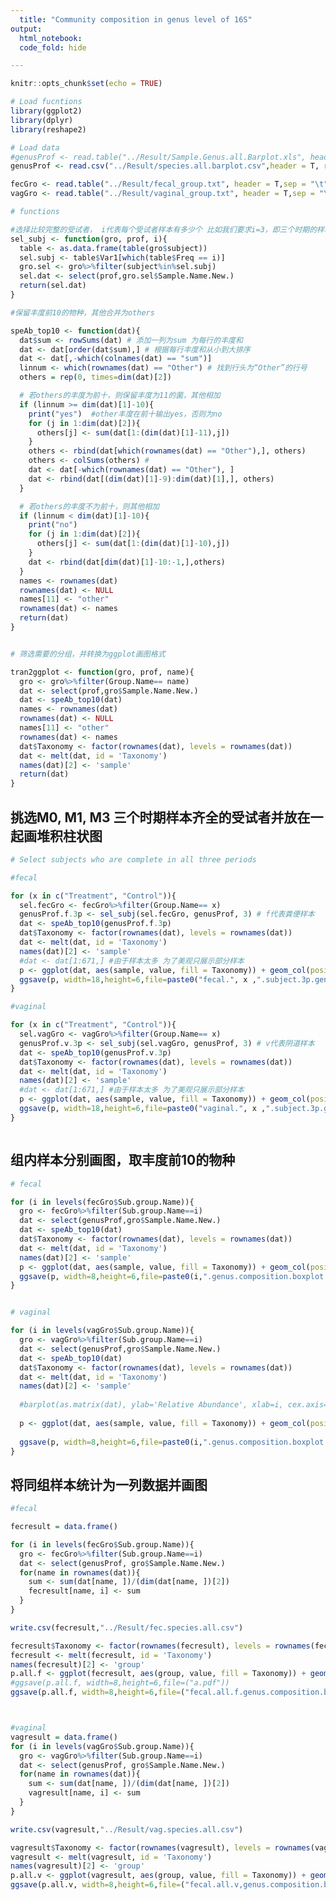 ```yaml
---
  title: "Community composition in genus level of 16S"
output:
  html_notebook:
  code_fold: hide

---
```


```r
knitr::opts_chunk$set(echo = TRUE)

# Load fucntions
library(ggplot2)
library(dplyr)
library(reshape2)

# Load data 
#genusProf <- read.table("../Result/Sample.Genus.all.Barplot.xls", header = T, row.names = 1)
genusProf <- read.csv("../Result/species.all.barplot.csv",header = T, row.names = 1)

fecGro <- read.table("../Result/fecal_group.txt", header = T,sep = "\t")
vagGro <- read.table("../Result/vaginal_group.txt", header = T,sep = "\t")


```



```r
# functions

#选择比较完整的受试者， i代表每个受试者样本有多少个 比如我们要求i=3，即三个时期的样本都齐全
sel_subj <- function(gro, prof, i){
  table <- as.data.frame(table(gro$subject))
  sel.subj <- table$Var1[which(table$Freq == i)]
  gro.sel <- gro%>%filter(subject%in%sel.subj)
  sel.dat <- select(prof,gro.sel$Sample.Name.New.)
  return(sel.dat)
} 

#保留丰度前10的物种，其他合并为others

speAb_top10 <- function(dat){
  dat$sum <- rowSums(dat) # 添加一列为sum 为每行的丰度和
  dat <- dat[order(dat$sum),] # 根据每行丰度和从小到大排序
  dat <- dat[,-which(colnames(dat) == "sum")]
  linnum <- which(rownames(dat) == "Other") # 找到行头为“Other”的行号
  others = rep(0, times=dim(dat)[2])

  # 若others的丰度为前十，则保留丰度为11的菌，其他相加
  if (linnum >= dim(dat)[1]-10){
    print("yes")  #other丰度在前十输出yes，否则为no
    for (j in 1:dim(dat)[2]){
      others[j] <- sum(dat[1:(dim(dat)[1]-11),j])
    }
    others <- rbind(dat[which(rownames(dat) == "Other"),], others) 
    others <- colSums(others) #
    dat <- dat[-which(rownames(dat) == "Other"), ]
    dat <- rbind(dat[(dim(dat)[1]-9):dim(dat)[1],], others)
  }

  # 若others的丰度不为前十，则其他相加
  if (linnum < dim(dat)[1]-10){
    print("no")
    for (j in 1:dim(dat)[2]){
      others[j] <- sum(dat[1:(dim(dat)[1]-10),j])
    }
    dat <- rbind(dat[dim(dat)[1]-10:-1,],others)
  }
  names <- rownames(dat)
  rownames(dat) <- NULL
  names[11] <- "other"
  rownames(dat) <- names
  return(dat)
}


# 筛选需要的分组，并转换为ggplot画图格式

tran2ggplot <- function(gro, prof, name){
  gro <- gro%>%filter(Group.Name== name)
  dat <- select(prof,gro$Sample.Name.New.)
  dat <- speAb_top10(dat)
  names <- rownames(dat)
  rownames(dat) <- NULL
  names[11] <- "other"
  rownames(dat) <- names
  dat$Taxonomy <- factor(rownames(dat), levels = rownames(dat))
  dat <- melt(dat, id = 'Taxonomy')
  names(dat)[2] <- 'sample'
  return(dat)
}


```


## 挑选M0, M1, M3 三个时期样本齐全的受试者并放在一起画堆积柱状图

```r

# Select subjects who are complete in all three periods

#fecal

for (x in c("Treatment", "Control")){
  sel.fecGro <- fecGro%>%filter(Group.Name== x)
  genusProf.f.3p <- sel_subj(sel.fecGro, genusProf, 3) # f代表粪便样本
  dat <- speAb_top10(genusProf.f.3p)
  dat$Taxonomy <- factor(rownames(dat), levels = rownames(dat))
  dat <- melt(dat, id = 'Taxonomy')
  names(dat)[2] <- 'sample'
  #dat <- dat[1:671,] #由于样本太多 为了美观只展示部分样本
  p <- ggplot(dat, aes(sample, value, fill = Taxonomy)) + geom_col(position = 'stack', width = 0.8) + labs(x = paste0("fecal-",x), y = 'Relative Abundance') + theme(panel.grid = element_blank(), panel.background = element_rect(color = 'black', fill = 'transparent'), strip.text = element_text(size = 12), axis.text.x = element_text(size = 10, angle = 40))  
  ggsave(p, width=18,height=6,file=paste0("fecal.", x ,".subject.3p.genus.composition.boxplot.pdf"))
}

#vaginal

for (x in c("Treatment", "Control")){
  sel.vagGro <- vagGro%>%filter(Group.Name== x)
  genusProf.v.3p <- sel_subj(sel.vagGro, genusProf, 3) # v代表阴道样本
  dat <- speAb_top10(genusProf.v.3p)
  dat$Taxonomy <- factor(rownames(dat), levels = rownames(dat))
  dat <- melt(dat, id = 'Taxonomy')
  names(dat)[2] <- 'sample'
  #dat <- dat[1:671,] #由于样本太多 为了美观只展示部分样本
  p <- ggplot(dat, aes(sample, value, fill = Taxonomy)) + geom_col(position = 'stack', width = 0.8) + labs(x = paste0("vaginal-",x), y = 'Relative Abundance') + theme(panel.grid = element_blank(), panel.background = element_rect(color = 'black', fill = 'transparent'), strip.text = element_text(size = 12), axis.text.x = element_text(size = 10, angle = 40)) 
  ggsave(p, width=18,height=6,file=paste0("vaginal.", x ,".subject.3p.genus.composition.boxplot.pdf"))
}



```



## 组内样本分别画图，取丰度前10的物种

```r

# fecal 

for (i in levels(fecGro$Sub.group.Name)){
  gro <- fecGro%>%filter(Sub.group.Name==i)
  dat <- select(genusProf,gro$Sample.Name.New.)
  dat <- speAb_top10(dat)
  dat$Taxonomy <- factor(rownames(dat), levels = rownames(dat))
  dat <- melt(dat, id = 'Taxonomy')
  names(dat)[2] <- 'sample'
  p <- ggplot(dat, aes(sample, value, fill = Taxonomy)) + geom_col(position = 'stack', width = 0.8) + labs(x = i, y = 'Relative Abundance') + theme(panel.grid = element_blank(), panel.background = element_rect(color = 'black', fill = 'transparent'), strip.text = element_text(size = 12), axis.text.x = element_text(size = 5, angle = 45))  
  ggsave(p, width=8,height=6,file=paste0(i,".genus.composition.boxplot.pdf"))
}


# vaginal

for (i in levels(vagGro$Sub.group.Name)){
  gro <- vagGro%>%filter(Sub.group.Name==i)
  dat <- select(genusProf,gro$Sample.Name.New.)
  dat <- speAb_top10(dat)
  dat$Taxonomy <- factor(rownames(dat), levels = rownames(dat))
  dat <- melt(dat, id = 'Taxonomy')
  names(dat)[2] <- 'sample'
  
  #barplot(as.matrix(dat), ylab='Relative Abundance', xlab=i, cex.axis=0.8, legend.text=T,border = NA, col = rainbow(20))
  
  p <- ggplot(dat, aes(sample, value, fill = Taxonomy)) + geom_col(position = 'stack', width = 0.8) + labs(x = i, y = 'Relative Abundance') + theme(panel.grid = element_blank(), panel.background = element_rect(color = 'black', fill = 'transparent'), strip.text = element_text(size = 12), axis.text.x = element_text(size = 5, angle = 45))  
  
  ggsave(p, width=8,height=6,file=paste0(i,".genus.composition.boxplot.pdf"))
}

```


## 将同组样本统计为一列数据并画图

```r
#fecal

fecresult = data.frame()

for (i in levels(fecGro$Sub.group.Name)){
  gro <- fecGro%>%filter(Sub.group.Name==i)
  dat <- select(genusProf, gro$Sample.Name.New.)
  for(name in rownames(dat)){
  	sum <- sum(dat[name, ])/(dim(dat[name, ])[2])
  	fecresult[name, i] <- sum
  }
}

write.csv(fecresult,"../Result/fec.species.all.csv")

fecresult$Taxonomy <- factor(rownames(fecresult), levels = rownames(fecresult))
fecresult <- melt(fecresult, id = 'Taxonomy')
names(fecresult)[2] <- 'group'
p.all.f <- ggplot(fecresult, aes(group, value, fill = Taxonomy)) + geom_col(position = 'stack', width = 0.8) + labs(x = "fecal", y = 'Relative Abundance') + theme(panel.grid = element_blank(), panel.background = element_rect(color = 'black', fill = 'transparent'), strip.text = element_text(size = 12), axis.text.x = element_text(size = 12)) 
#ggsave(p.all.f, width=8,height=6,file=("a.pdf"))
ggsave(p.all.f, width=8,height=6,file=("fecal.all.f.genus.composition.boxplot.pdf"))



#vaginal
vagresult = data.frame()
for (i in levels(vagGro$Sub.group.Name)){
  gro <- vagGro%>%filter(Sub.group.Name==i)
  dat <- select(genusProf, gro$Sample.Name.New.)
  for(name in rownames(dat)){
  	sum <- sum(dat[name, ])/(dim(dat[name, ])[2])
  	vagresult[name, i] <- sum
  }
}

write.csv(vagresult,"../Result/vag.species.all.csv")

vagresult$Taxonomy <- factor(rownames(vagresult), levels = rownames(vagresult))
vagresult <- melt(vagresult, id = 'Taxonomy')
names(vagresult)[2] <- 'group'
p.all.v <- ggplot(vagresult, aes(group, value, fill = Taxonomy)) + geom_col(position = 'stack', width = 0.8) + labs(x = "vaginal", y = 'Relative Abundance') + theme(panel.grid = element_blank(), panel.background = element_rect(color = 'black', fill = 'transparent'), strip.text = element_text(size = 12), axis.text.x = element_text(size = 12)) 
ggsave(p.all.v, width=8,height=6,file=("fecal.all.v,genus.composition.boxplot.pdf"))


```

